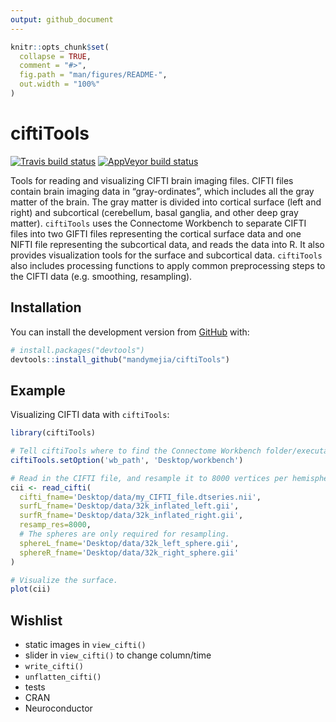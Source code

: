```yaml
---
output: github_document
---
```


<!-- README.md is generated from README.Rmd. Please edit that file -->

```r
knitr::opts_chunk$set(
  collapse = TRUE,
  comment = "#>",
  fig.path = "man/figures/README-",
  out.width = "100%"
)
```

# ciftiTools

<!-- badges: start -->
[![Travis build status](https://travis-ci.com/mandymejia/ciftiTools.svg?branch=master)](https://travis-ci.com/mandymejia/ciftiTools)
[![AppVeyor build status](https://ci.appveyor.com/api/projects/status/github/mandymejia/ciftiTools?branch=master&svg=true)](https://ci.appveyor.com/project/mandymejia/ciftiTools)
<!-- badges: end -->

Tools for reading and visualizing CIFTI brain imaging files. CIFTI files contain brain imaging data in "gray-ordinates", which includes all the gray matter of the brain. The gray matter is divided into cortical surface (left and right) and subcortical (cerebellum, basal ganglia, and other deep gray matter). `ciftiTools` uses the Connectome Workbench to separate CIFTI files into two GIFTI files representing the cortical surface data and one NIFTI file representing the subcortical data, and reads the data into R. It also provides visualization tools for the surface and subcortical data. `ciftiTools` also includes processing functions to apply common preprocessing steps to the CIFTI data (e.g. smoothing, resampling).

## Installation

You can install the development version from [GitHub](https://github.com/) with:

``` r
# install.packages("devtools")
devtools::install_github("mandymejia/ciftiTools")
```

## Example

Visualizing CIFTI data with `ciftiTools`:

```r
library(ciftiTools)

# Tell ciftiTools where to find the Connectome Workbench folder/executable.
ciftiTools.setOption('wb_path', 'Desktop/workbench')

# Read in the CIFTI file, and resample it to 8000 vertices per hemisphere.
cii <- read_cifti(
  cifti_fname='Desktop/data/my_CIFTI_file.dtseries.nii', 
  surfL_fname='Desktop/data/32k_inflated_left.gii', 
  surfR_fname='Desktop/data/32k_inflated_right.gii', 
  resamp_res=8000, 
  # The spheres are only required for resampling.
  sphereL_fname='Desktop/data/32k_left_sphere.gii', 
  sphereR_fname='Desktop/data/32k_right_sphere.gii'
)

# Visualize the surface.
plot(cii)
```

## Wishlist

* static images in `view_cifti()`
* slider in `view_cifti()` to change column/time
* `write_cifti()` 
* `unflatten_cifti()`
* tests
* CRAN
* Neuroconductor
